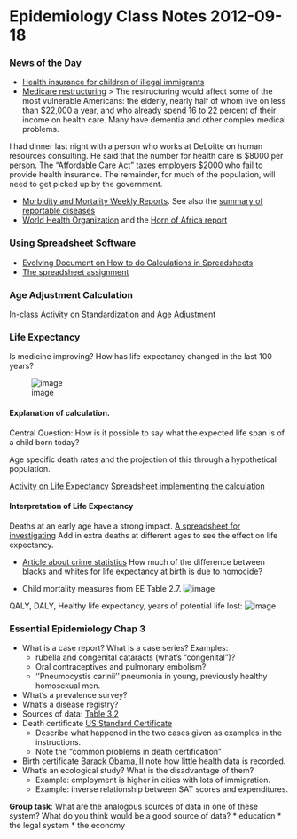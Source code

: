 Epidemiology Class Notes 2012-09-18
==================

### News of the Day

* [Health insurance for children of illegal immigrants](http://www.nytimes.com/2012/09/18/health/policy/limits-placed-on-immigrants-in-health-care-law.html?_r=1&hp)
* [Medicare restructuring](http://well.blogs.nytimes.com/2012/09/17/grappling-with-details-of-medicare-proposals/?hpw) 
> The restructuring would affect some of the most vulnerable Americans: the elderly, nearly half of whom live on less than $22,000 a year, and who already spend 16 to 22 percent of their income on health care. Many have dementia and other complex medical problems.

I had dinner last night with a person who works at DeLoitte on human resources consulting.  He said that the number for health care is $8000 per person.  The "Affordable Care Act" taxes employers $2000 who fail to provide health insurance.  The remainder, for much of the population, will need to get picked up by the government.

* [Morbidity and Mortality Weekly Reports](http://www.cdc.gov/mmwR/).  See also the [summary of reportable diseases](http://www.cdc.gov/mmwr/preview/mmwrhtml/mm5853a1.htm) 
* [World Health Organization](http://www.who.int/en/)  and the [Horn of Africa report](http://www.who.int/diseasecontrol_emergencies/publications/who_hse_gar_dce_2011_3.pdf)

### Using Spreadsheet Software

* [Evolving Document on How to do Calculations in Spreadsheets](https://docs.google.com/document/d/1f04AHl20X39L9djdPFR7dd973faEo-l8mjDGVWq9bsI/edit)
* [The spreadsheet assignment](https://docs.google.com/spreadsheet/ccc?key=0Am13enSalO74dF9pN0g1djdNa3NtWlhwWHVOMGpWTHc)

### Age Adjustment Calculation

[In-class Activity on Standardization and Age Adjustment](http://dtkaplan.github.com/Statistical-Modeling-A-Fresh-Approach/Epidemiology/Activities/age-adjustment.pdf)

### Life Expectancy 

Is medicine improving?  How has life expectancy changed in the last 100 years?

![image](../Public/Figures/MT3.png)


#### Explanation of calculation.  
Central Question: How is it possible to say what the expected life span is of a child born today?

Age specific death rates and the projection of this through a hypothetical population.

[Activity on Life Expectancy](http://dtkaplan.github.com/Statistical-Modeling-A-Fresh-Approach/Epidemiology/Activities/life-table.pdf)
[Spreadsheet implementing the calculation](https://docs.google.com/spreadsheet/ccc?authkey=CJe42r0H&key=0Am13enSalO74dGt2b2xpWkQwODk1REw0aEtUcXdWWWc&hl=en&authkey=CJe42r0H#gid=0)

#### Interpretation of Life Expectancy

Deaths at an early age have a strong impact.  [A spreadsheet for investigating](https://docs.google.com/spreadsheet/ccc?key=0Am13enSalO74dDhwWXhkZ0FCalVjOXE4VXBuTTBoNkE#gid=0) Add in extra deaths at different ages to see the effect on life expectancy.  

* [Article about crime statistics](http://www.nytimes.com/2009/09/15/us/15crime.html?hp) How much of the difference between blacks and whites for life expectancy at birth is due to homocide?  


* Child mortality measures from EE Table 2.7. \url{{EE5.pdf}}
![image](../Public/Figures/EE5.png)

QALY, DALY, Healthy life expectancy, years of potential life lost: 
![image](../Public/Figures/EE6.png)


### Essential Epidemiology Chap 3

* What is a case report?  What is a case series?  Examples: 
    * rubella and congenital cataracts (what's "congenital")?  
    * Oral contraceptives and pulmonary embolism?
    * ''Pneumocystis carinii'' pneumonia in young, previously healthy homosexual men.
* What's a prevalence survey?
* What's a disease registry?
* Sources of data: [ Table 3.2](../Public/Figures/EE-Table-3-2.png)
* Death certificate [US Standard Certificate](http://www.cdc.gov/nchs/data/dvs/death11-03final-acc.pdf)
    * Describe what happened in the two cases given as examples in the instructions.
    * Note the "common problems in death certification"
* Birth certificate [Barack Obama, II](../Public/Figures/birth-certificate-long-form.pdf)  note how little health data is recorded.
* What's an ecological study?  What is the disadvantage of them?  
    * Example: employment is higher in cities with lots of immigration.  
    * Example: inverse relationship between SAT scores and expenditures.

**Group task**: What are the analogous sources of data in one of these system?  What do you think would be a good source of data?
* education
* the legal system
* the economy

